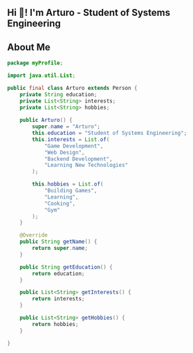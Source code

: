 
<h2 align="left">Hi 👋! I'm Arturo - Student of Systems Engineering</h2>



## About Me


```java
package myProfile;

import java.util.List;

public final class Arturo extends Person {
    private String education;
    private List<String> interests;
    private List<String> hobbies;
    
    public Arturo() {
        super.name = "Arturo";
        this.education = "Student of Systems Engineering";
        this.interests = List.of(
            "Game Development",
            "Web Design",
            "Backend Development",
            "Learning New Technologies"
        );

        this.hobbies = List.of(
            "Building Games",
            "Learning",
            "Cooking",
            "Gym"
        );
    }

    @Override
    public String getName() {
        return super.name;
    }

    public String getEducation() {
        return education;
    }

    public List<String> getInterests() {
        return interests;
    }

    public List<String> getHobbies() {
        return hobbies;
    }

}


```
